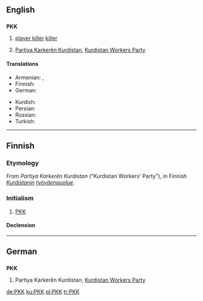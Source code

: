 ==English==

==={{abbreviation-old|en}}===
'''PKK'''

# {{context|video games|lang=en}} [[player killer]] [[killer]]
# [[Partiya Karkerên Kurdistan]], [[w:Kurdistan Workers Party|Kurdistan Workers Party]]

====Translations====
{{trans-top|Kurdistan Workers Party}}
* Armenian: {{t|hy|ՔԲԿ|tr=KʿBK|sc=Armn}}, {{t|hy|ՔԱԿ|tr=KʿAK|sc=Armn}}
* Finnish: {{t|fi|PKK}}
* German: {{t+|de|PKK}}
{{trans-mid}}
* Kurdish: {{t+|ku|PKK|sc=ku-Arab}}
* Persian: {{t|fa|پ‌ک‌ک|tr=Pe-Ke-Ke|sc=fa-Arab}}
* Russian: {{t|ru|РПК|sc=Cyrl}}
* Turkish: {{t+|tr|PKK}}
{{trans-bottom}}

----

==Finnish==
{{wikipedia|lang=fi}}

===Etymology===
From {{etyl|ku|fi}} ''Partiya Karkerên Kurdistan'' ("Kurdistan Workers' Party"), in Finnish ''[[Kurdistan|Kurdistanin]] [[työväenpuolue]]''.

===Initialism===
{{fi-abbr}}

# [[PKK#English|PKK]] {{gloss|Kurdistan Workers' Party}}

====Declension====
{{fi-decl-maa-dot|PKK|o|nopl=1}}

----

==German==
{{wikipedia|lang=de}}

==={{initialism-old|de}}===
'''PKK'''

# Partiya Karkerên Kurdistan, [[Kurdistan Workers Party]]

[[de:PKK]]
[[ku:PKK]]
[[pl:PKK]]
[[tr:PKK]]